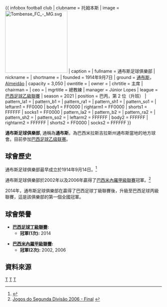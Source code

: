 {{ infobox football club
| clubname   = 托姆本斯
| image      = [[File:Tombense_FC_-_MG.svg|200px]]
| caption    =
| fullname   = 通布斯足球俱樂部
| nickname   = 
| shortname  = 
| founded    = 1914年9月7日
| ground     = [[通布斯|通布斯]]，[[Estádio_Antônio_Guimarães_de_Almeida|Almeidão]]
| capacity   = 3,050
| owntitle   =
| owner      = 
| chrtitle   = 主席
| chairman   = 
| ceo        = 
| mgrtitle   = 總教練
| manager    = Júnior Lopes
| league     = [[巴西足球乙級聯賽|巴西足球乙級聯賽]]
| season     = 2021
| position   = 巴丙，第 2 位（升班）
| pattern_la1   = 
| pattern_b1    = 
| pattern_ra1   = 
| pattern_sh1   = 
| pattern_so1   = 
| leftarm1      = FF0000
| body1         = FF0000
| rightarm1     = FF0000
| shorts1       = FFFFFF
| socks1        = FF0000
| pattern_la2   = 
| pattern_b2    = 
| pattern_ra2   = 
| pattern_sh2   = 
| pattern_so2   = 
| leftarm2      = FFFFFF
| body2         = FFFFFF
| rightarm2     = FFFFFF
| shorts2       = FF0000
| socks2        = FFFFFF
}}

'''通布斯足球俱樂部''', 通稱為'''通布斯'''，為巴西米拉斯吉拉斯州通布斯當地的地方球會。目前參加[[巴西足球乙级联赛|巴西足球乙级联赛]]。

== 球會歷史 ==
通布斯足球俱樂部最早成立於1914年9月14日。<ref name="Book">{{cite book|title=Escudos dos Times do Mundo Inteiro|publisher=Panda Books|author=Rodolfo Rodrigues|year=2009|page=58}}</ref> 

通布斯足球俱樂部於2002年以及2006年贏得了[[巴西米內羅甲級聯賽|巴西米內羅甲級聯賽]]冠軍。<ref>[http://www.fmfnet.com.br/admin/php/tabela.php?cod_cam=56 Jogos do Segunda Divisão 2006 - Final] {{webarchive|url=https://web.archive.org/web/20081012213730/http://www.fmfnet.com.br/admin/php/tabela.php?cod_cam=56 |date=2008-10-12 }}</ref>

2014年，通布斯足球俱樂部在贏得了巴西足球丁級聯賽後，升級至巴西足球丙級聯賽，這是該俱樂部的第一個全國冠軍。

== 球會榮譽 ==

* '''[[巴西足球丁級聯賽|巴西足球丁級聯賽]]:'''
** '''冠軍(1次):''' 2014

* '''[[巴西米內羅甲級聯賽|巴西米內羅甲級聯賽]]:'''
** '''冠軍(2次):''' 2002, 2006

== 資料來源 ==
{{Reflist|2}}

[[Category:米纳斯吉拉斯州|T]]
[[Category:巴西足球俱樂部|T]]
[[Category:1914年建立的足球俱樂部|T]]